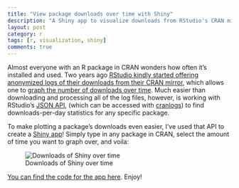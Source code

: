 ```yaml
---
title: "View package downloads over time with Shiny"
description: "A Shiny app to visualize downloads from RStudio's CRAN mirror."
layout: post
category: r
tags: [r, visualization, shiny]
comments: true
---
```


Almost everyone with an R package in CRAN wonders how often it's installed and used. Two years ago [RStudio kindly started offering anonymized logs of their downloads from their CRAN mirror](http://cran-logs.rstudio.com/), which allows one to [graph the number of downloads over time](http://www.r-bloggers.com/finally-tracking-cran-packages-downloads/). Much easier than downloading and processing all of the log files, however, is working with RStudio's [JSON API](https://github.com/metacran/cranlogs.app), (which can be accessed with [cranlogs](https://github.com/metacran/cranlogs)) to find downloads-per-day statistics for any specific package.

To make plotting a package's downloads even easier, I've used that API to create a [Shiny app](https://dgrtwo.shinyapps.io/cranview/)! Simply type in any package in CRAN, select the amount of time you want to graph over, and voila:

![Downloads of Shiny over time](http://varianceexplained.org/images/shiny_downloads.png)

[You can find the code for the app here](https://github.com/dgrtwo/cranview). Enjoy!
